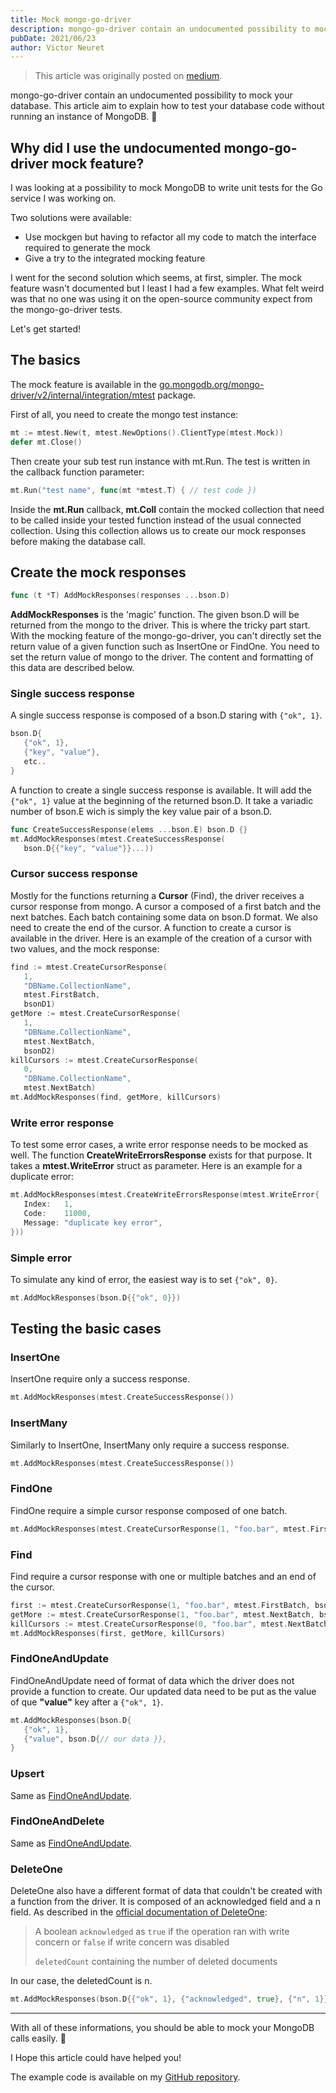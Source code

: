 ```yaml
---
title: Mock mongo-go-driver
description: mongo-go-driver contain an undocumented possibility to mock your database. This article aim to explain how to test your database code without running an instance of MongoDB. 👀
pubDate: 2021/06/23
author: Victor Neuret
---
```



> This article was originally posted on [medium](https://medium.com/@victor.neuret/mocking-the-official-mongo-golang-driver-5aad5b226a78).

mongo-go-driver contain an undocumented possibility to mock your database. This article aim to explain how to test your database code without running an instance of MongoDB. :eyes:

## Why did I use the undocumented mongo-go-driver mock feature?

I was looking at a possibility to mock MongoDB to write unit tests for the Go service I was working on.

Two solutions were available:

- Use mockgen but having to refactor all my code to match the interface required to generate the mock
- Give a try to the integrated mocking feature

I went for the second solution which seems, at first, simpler. The mock feature wasn't documented but I least I had a few examples. What felt weird was that no one was using it on the open-source community expect from the mongo-go-driver tests.

<FullscreenImageViewer
  client:load
  src="/assets/mock-mongo-go-driver/gopher-package.png"
  alt="My awesome image"
  className="w-[80%] mx-auto"
/>

Let's get started!

## The basics

The mock feature is available in the [go.mongodb.org/mongo-driver/v2/internal/integration/mtest](https://github.com/mongodb/mongo-go-driver/tree/bb6856753c29383fb308cf33ce61e049c145fa7d/internal/integration/mtest) package.

First of all, you need to create the mongo test instance:

```go
mt := mtest.New(t, mtest.NewOptions().ClientType(mtest.Mock))
defer mt.Close()

```

Then create your sub test run instance with mt.Run. The test is written in the callback function parameter:

```go
mt.Run("test name", func(mt *mtest.T) { // test code })
```

Inside the **mt.Run** callback, **mt.Coll** contain the mocked collection that need to be called inside your tested function instead of the usual connected collection. Using this collection allows us to create our mock responses before making the database call.

## Create the mock responses

```go
func (t *T) AddMockResponses(responses ...bson.D)
```

**AddMockResponses** is the 'magic' function. The given bson.D will be returned from the mongo to the driver. This is where the tricky part start. With the mocking feature of the mongo-go-driver, you can't directly set the return value of a given function such as InsertOne or FindOne. You need to set the return value of mongo to the driver.
The content and formatting of this data are described below.

### Single success response

A single success response is composed of a bson.D staring with `{"ok", 1}`.

```go
bson.D{
   {"ok", 1},
   {"key", "value"},
   etc..
}
```

A function to create a single success response is available. It will add the `{"ok", 1}` value at the beginning of the returned bson.D. It take a variadic number of bson.E wich is simply the key value pair of a bson.D.

```go
func CreateSuccessResponse(elems ...bson.E) bson.D {}
mt.AddMockResponses(mtest.CreateSuccessResponse(
   bson.D{{"key", "value"}}...))
```

### Cursor success response

Mostly for the functions returning a **Cursor** (Find), the driver receives a cursor response from mongo. A cursor a composed of a first batch and the next batches. Each batch containing some data on bson.D format. We also need to create the end of the cursor. A function to create a cursor is available in the driver.
Here is an example of the creation of a cursor with two values, and the mock response:

```go
find := mtest.CreateCursorResponse(
   1,
   "DBName.CollectionName",
   mtest.FirstBatch,
   bsonD1)
getMore := mtest.CreateCursorResponse(
   1,
   "DBName.CollectionName",
   mtest.NextBatch,
   bsonD2)
killCursors := mtest.CreateCursorResponse(
   0,
   "DBName.CollectionName",
   mtest.NextBatch)
mt.AddMockResponses(find, getMore, killCursors)
```

### Write error response

To test some error cases, a write error response needs to be mocked as well. The function **CreateWriteErrorsResponse** exists for that purpose. It takes a **mtest.WriteError** struct as parameter.
Here is an example for a duplicate error:

```go
mt.AddMockResponses(mtest.CreateWriteErrorsResponse(mtest.WriteError{
   Index:   1,
   Code:    11000,
   Message: "duplicate key error",
}))
```

### Simple error

To simulate any kind of error, the easiest way is to set `{"ok", 0}`.

```go
mt.AddMockResponses(bson.D{{"ok", 0}})
```

## Testing the basic cases

### InsertOne

InsertOne require only a success response.

```go
mt.AddMockResponses(mtest.CreateSuccessResponse())
```

### InsertMany

Similarly to InsertOne, InsertMany only require a success response.

```go
mt.AddMockResponses(mtest.CreateSuccessResponse())
```

### FindOne

FindOne require a simple cursor response composed of one batch.

```go
mt.AddMockResponses(mtest.CreateCursorResponse(1, "foo.bar", mtest.FirstBatch, bson.D{// our data}))
```

### Find

Find require a cursor response with one or multiple batches and an end of the cursor.

```go
first := mtest.CreateCursorResponse(1, "foo.bar", mtest.FirstBatch, bson.D{// our data})
getMore := mtest.CreateCursorResponse(1, "foo.bar", mtest.NextBatch, bson.D{// our data})
killCursors := mtest.CreateCursorResponse(0, "foo.bar", mtest.NextBatch)
mt.AddMockResponses(first, getMore, killCursors)
```

### FindOneAndUpdate

FindOneAndUpdate need of format of data which the driver does not provide a function to create. Our updated data need to be put as the value of que **"value"** key after a `{"ok", 1}`.

```go
mt.AddMockResponses(bson.D{
   {"ok", 1},
   {"value", bson.D{// our data }},
}
```

### Upsert

Same as [FindOneAndUpdate](#FindOneAndUpdate).

### FindOneAndDelete

Same as [FindOneAndUpdate](#FindOneAndUpdate).

### DeleteOne

DeleteOne also have a different format of data that couldn't be created with a function from the driver. It is composed of an acknowledged field and a n field. As described in the [official documentation of DeleteOne](https://www.mongodb.com/docs/manual/reference/method/db.collection.deleteOne/):

> A boolean `acknowledged` as `true` if the operation ran with write concern or `false` if write concern was disabled
>
> `deletedCount` containing the number of deleted documents

In our case, the deletedCount is n.

```go
mt.AddMockResponses(bson.D{{"ok", 1}, {"acknowledged", true}, {"n", 1}})
```

---

With all of these informations, you should be able to mock your MongoDB calls easily. 👏

I Hope this article could have helped you!

The example code is available on my [GitHub repository](https://github.com/victorneuret/mongo-go-driver-mock).

